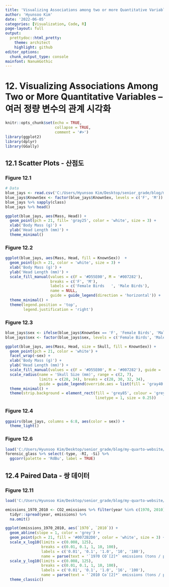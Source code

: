 ```yaml
---
title: 'Visualizing Associations among two or more Quantitative Variables'
author: 'Hyunsoo Kim'
date: '2022-06-05'
categories: [Visualization, Code, R]
page-layout: full
output:
  prettydoc::html_pretty:
    theme: architect
    highlight: github
editor_options: 
  chunk_output_type: console
mainfont: NanumGothic
---
```


# 12. Visualizing Associations Among Two or More Quantitative Variables -- 여러 정량 변수의 관계 시각화

```r
knitr::opts_chunk$set(echo = TRUE,
                      collapse = TRUE,
                      comment = '#>')
library(ggplot2)
library(dplyr)
library(GGally)
```

## 12.1 Scatter Plots - 산점도

### Figure 12.1

```r
# Data
blue_jays <- read.csv('C:/Users/Hyunsoo Kim/Desktop/senior_grade/blog/my-quarto-website/Data_Visualization/data/blue_jays.csv')
blue_jays$KnownSex <- factor(blue_jays$KnownSex, levels = c('F', 'M'))
blue_jays %>% sapply(class)
blue_jays %>% head()

ggplot(blue_jays, aes(Mass, Head)) +
  geom_point(pch = 21, fill= 'gray25', color = 'white', size = 3) +
  xlab('Body Mass (g)') +
  ylab('Head Length (mm)') +
  theme_minimal()
```

### Figure 12.2

```r
ggplot(blue_jays, aes(Mass, Head, fill = KnownSex))  +
  geom_point(pch = 21, color = 'white', size = 3) +
  xlab('Body Mass (g)') +
  ylab('Head Length (mm)') +
  scale_fill_manual(values = c(F = '#D55E00', M = '#007282'),
                    breaks = c('F', 'M'),
                    labels = c('Female Birds   ', 'Male Birds'),
                    name = NULL,
                    guide = guide_legend(direction = 'horizontal')) +
  theme_minimal() +
  theme(legend.position = 'top',
        legend.justification = 'right')
```

### Figure 12.3

```r
blue_jays$sex <- ifelse(blue_jays$KnownSex == 'F', 'Female Birds', 'Male Birds')
blue_jays$sex <- factor(blue_jays$sex, levels = c('Female Birds', 'Male Birds'))

ggplot(blue_jays, aes(Mass, Head, size = Skull, fill = KnownSex)) +
  geom_point(pch = 21, color = 'white') +
  facet_wrap(~sex) +
  xlab('Body Mass (g)') +
  ylab('Head Length (mm)') +
  scale_fill_manual(values = c(F = '#D55E00', M = '#007282'), guide = 'none') +
  scale_radius(name = 'Skull Size (mm)', range = c(2, 7), 
               limits = c(28, 34), breaks = c(28, 30, 32, 34),
               guide = guide_legend(override.aes = list(fill = 'gray40'))) +
  theme_minimal() +
  theme(strip.background = element_rect(fill = 'grey85', colour = 'grey85',
                                        linetype = 1, size = 0.25))
```

### Figure 12.4

```r
ggpairs(blue_jays, columns = 6:8, aes(color = sex)) +
  theme_light()
```

### Figure 12.6

```r
load('C:/Users/Hyunsoo Kim/Desktop/senior_grade/blog/my-quarto-website/Data_Visualization/data/forensic_glass.rda')
forensic_glass %>% select(-type, -RI, -Si) %>%
  ggcorr(palette = 'RdBu', label = TRUE)
```

## 12.4 Paired Data - 쌍 데이터

### Figure 12.11

```r
load('C:/Users/Hyunsoo Kim/Desktop/senior_grade/blog/my-quarto-website/Data_Visualization/data/CO2_emissions.rda')

emissions_1970_2010 <- CO2_emissions %>% filter(year %in% c(1970, 2010)) %>% 
  tidyr::spread(year, emissions) %>% 
  na.omit()

ggplot(emissions_1970_2010, aes(`1970`, `2010`)) +
  geom_abline(slope = 1, color = 'grey') +
  geom_point(pch = 21, fill = '#0072B2D0', color = 'white', size = 3) +
  scale_x_log10(limits = c(0.008, 125),
                breaks = c(0.01, 0.1, 1, 10, 100),
                labels = c('0.01', '0.1', '1.0', '10', '180'),
                name = parse(text = '`1970 CO`[2]*` emissions (tons / person)`')) +
  scale_y_log10(limits = c(0.008, 125),
                breaks = c(0.01, 0.1, 1, 10, 100),
                labels = c('0.01', '0.1', '1.0', '16', '100'),
                name = parse(text = '`2010 Co`[2]*` emissions (tons / person)`')) +
  theme_classic()
```
